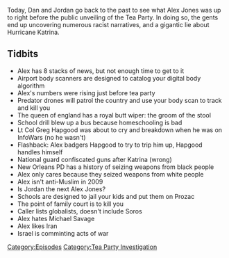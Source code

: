 {{DEFAULTSORT:
    #_EPISODE_0194:February 22-24, 2009
}}{{Episode
    | title             = February 22-24, 2009
    | caption           = Listen to this episode on [https://knowledgefight.libsyn.com/knowledge-fight-february-22-24-2009 Libsyn] [https://open.spotify.com/episode/39VZH43M4IdOc8p4JP6byg Spotify], Read the [[Transcript/194: February 22-24, 2009|Unofficial Transcript]]
    | episodeNumber     = 194
    | length            = 02:00:53
    | airDate           = August 17, 2018
    | coverageStartDate = February 22, 2009
    | coverageEndDate   = February 24, 2009
    | episodeType       = [[:Category:Tea Party Investigation|Tea Party Investigation]]
    | appearance        = [[Lt Col Greg Hapgood]], [[George Soros]], [[Michael Savage]]
    | oocDrop           = How's your 401K?
    | previousEpisode   = [[193: Big Skeletons and Pencil Ink]]
    | nextEpisode       = [[195: August 17, 2018]]
}}

{{Stub}}

Today, Dan and Jordan go back to the past to see what Alex Jones was up to right before the public unveiling of the Tea Party. In doing so, the gents end up uncovering numerous racist narratives, and a gigantic lie about Hurricane Katrina.

==Tidbits==

*Alex has 8 stacks of news, but not enough time to get to it
*Airport body scanners are designed to catalog your digital body algorithm
*Alex's numbers were rising just before tea party
*Predator drones will patrol the country and use your body scan to track and kill you
*The queen of england has a royal butt wiper: the groom of the stool
*School drill blew up a bus because homeschooling is bad
*Lt Col Greg Hapgood was about to cry and breakdown when he was on InfoWars (no he wasn't)
*Flashback: Alex badgers Hapgood to try to trip him up, Hapgood handles himself
*National guard confiscated guns after Katrina (wrong)
*New Orleans PD has a history of seizing weapons from black people
*Alex only cares because they seized weapons from white people
*Alex isn't anti-Muslim in 2009
*Is Jordan the next Alex Jones?
*Schools are designed to jail your kids and put them on Prozac
*The point of family court is to kill you
*Caller lists globalists, doesn't include Soros
*Alex hates Michael Savage
*Alex likes Iran
*Israel is comminting acts of war

[[Category:Episodes]]
[[Category:Tea Party Investigation]]
